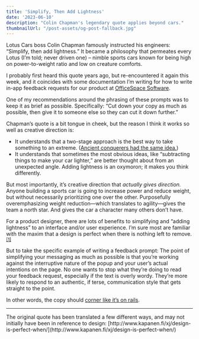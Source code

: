 ```yaml
---
title: 'Simplify, Then Add Lightness'
date: '2023-06-10'
description: "Colin Chapman's legendary quote applies beyond cars."
thumbnailUrl: "/post-assets/og-post-fallback.jpg"
---
```


Lotus Cars boss Colin Chapman famously instructed his engineers: “Simplify, then add lightness.” It became a philosophy that permeates every Lotus (I’m told; never driven one) – nimble sports cars known for being high on power-to-weight ratio and low on creature comforts.

<ImageWithCaption
src="/post-assets/lotus-25.webp"
alt="The Lotus 25 going around a corner in a 1960s Formula 1 race"
width="1440"
height="788"
caption="The Lotus 25 won 14 World Championship Grand Prix in the 1960s."
attribution="Bernard Cahier / Getty Images"
/>

I probably first heard this quote years ago, but re-encountered it again this week, and it coincides with some documentation I’m writing for how to write in-app feedback requests for our product at [OfficeSpace Software](https://www.officespacesoftware.com/).

One of my recommendations around the phrasing of these prompts was to keep it as brief as possible. Specifically: “Cut down your copy as much as possible, then give it to someone else so they can cut it down further.”

<ImageWithCaption
src="/post-assets/feedback-examples.png"
alt="Three examples of feedback prompts with different amounts of copy."
width="1440"
height="788"
/>

Chapman’s quote is a bit tongue in cheek, but the reason I think it works so well as creative direction is:

- It understands that a two-stage approach is the best way to take something to an extreme. ([Ancient conquerers had the same idea.](https://en.wikipedia.org/wiki/Salting_the_earth))
- It understands that sometimes the most obvious ideas, like “subtracting things to make your car lighter,” are better thought about from an unexpected angle. Adding lightness is an oxymoron; it makes you think differently.

But most importantly, it’s creative direction that *actually gives direction.* Anyone building a sports car is going to increase power and reduce weight, but without necessarily prioritizing one over the other. Purposefully overemphasizing weight reduction—which translates to agility—gives the team a north star. And gives the car a character many others don’t have.

For a product designer, there are lots of benefits to simplifying and “adding lightness” to an interface and/or user experience. I’m sure most are familiar with the maxim that a design is perfect when there is nothing left to remove. <sup><a href="#1">[1]</a></sup>

But to take the specific example of writing a feedback prompt: The point of simplifying your messaging as much as possible is that you’re working against the interruptive nature of the popup and your user’s actual intentions on the page. No one wants to stop what they’re doing to read your feedback request, especially if the text is overly wordy. They’re more likely to respond to an authentic, if terse, communication style that gets straight to the point.

In other words, the copy should [corner like it’s on rails](https://www.youtube.com/watch?v=NqoiBtjHIwo).

---
<Footnote id="1">
The original quote has been translated a few different ways, and may not initially have been in reference to design: [http://www.kapanen.fi/xj/design-is-perfect-when/](http://www.kapanen.fi/xj/design-is-perfect-when/)
</Footnote>
